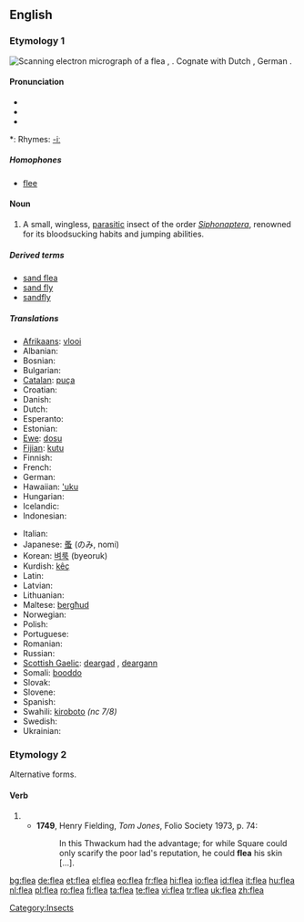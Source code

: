 {{see|fleá}}
==English==
{{wikipedia}}
===Etymology 1===
[[Image:Scanning Electron Micrograph of a Flea.jpg|thumb|Scanning electron micrograph of a flea]]
{{etyl|ang}} {{term|fleah|flēah}}, {{term|flea|flēa|lang=ang}}.  Cognate with Dutch {{term|vloo}}, German {{term|Floh}}.

====Pronunciation====
* {{IPA|/fliː/}}
* {{SAMPA|/fli:/}}
* {{audio|en-us-flea.ogg|Audio (US)}}

*: Rhymes: [[Rhymes:English:-iː|-iː]]

=====Homophones=====
* [[flee]]

====Noun====
{{en-noun}}

# A small, wingless, [[parasitic]] insect of the order ''[[Siphonaptera]]'', renowned for its bloodsucking habits and jumping abilities.

=====Derived terms=====
* [[sand flea]]
* [[sand fly]]
* [[sandfly]]

=====Translations=====
{{trans-top|parasitic insect}}
* [[Afrikaans]]: [[vlooi]]
* Albanian: {{t+|sq|plesht|m|xs=Albanian}}
* Bosnian: {{t-|bs|buha|f}}
* Bulgarian: {{t+|bg|бълха|f|tr=bǎlkhá|sc=Cyrl}}
* [[Catalan]]: [[puça]] {{f}}
* Croatian: {{t-|hr|buha|f}}
* Danish: {{t-|da|loppe|c}}
* Dutch: {{t+|nl|vlo|f}}
* Esperanto: {{t+|eo|pulo|xs=Esperanto}}
* Estonian: {{t-|et|kirp}}
* [[Ewe]]: [[dosu]] {{n}}
* [[Fijian]]: [[kutu]]
* Finnish: {{t+|fi|kirppu}}
* French: {{t+|fr|puce|f}}
* German: {{t+|de|Floh|m}}
* Hawaiian: [['uku]]
* Hungarian: {{t+|hu|bolha}}
* Icelandic: {{t-|is|fló|f}}
* Indonesian: {{t+|id|kutu|xs=Indonesian}}
{{trans-mid}}
* Italian: {{t-|it|pulce|f}}
* Japanese: [[蚤]] (のみ, nomi)
* Korean: [[벼룩]] (byeoruk) 
* Kurdish: [[kêç]]
* Latin: {{t+|la|pulex|m}}
* Latvian: {{t-|lv|blusa|f|xs=Latvian}}
* Lithuanian: {{t-|lt|blusa|f|xs=Lithuanian}}
* Maltese: [[bergħud]] {{m}}
* Norwegian: {{t-|no|loppe|f}}
* Polish: {{t-|pl|pchła|f}}
* Portuguese: {{t+|pt|pulga|f}}
* Romanian: {{t-|ro|purice|m}}
* Russian: {{t-|ru|блоха|f|tr=blokhá|sc=Cyrl}}
* [[Scottish Gaelic]]: [[deargad]] {{f}}, [[deargann]] {{f}}
* Somali: [[booddo]]
* Slovak: {{t-|sk|blcha|f}}
* Slovene: {{t+|sl|bolha|f}}
* Spanish: {{t+|es|pulga|f}}
* Swahili: [[kiroboto]] ''(nc 7/8)''
* Swedish: {{t-|sv|loppa|c}}
* Ukrainian: {{t-|uk|блоха|f|tr=bloha|sc=Cyrl|xs=Ukrainian}}
{{trans-bottom}}

===Etymology 2===
Alternative forms.

====Verb====
{{infl|en|verb}}

# {{obsolete spelling of|[[flay]]}}
#*'''1749''', Henry Fielding, ''Tom Jones'', Folio Society 1973, p. 74:
#*:In this Thwackum had the advantage; for while Square could only scarify the poor lad's reputation, he could '''flea''' his skin [...].
[[Category:Insects]]

[[bg:flea]]
[[de:flea]]
[[et:flea]]
[[el:flea]]
[[eo:flea]]
[[fr:flea]]
[[hi:flea]]
[[io:flea]]
[[id:flea]]
[[it:flea]]
[[hu:flea]]
[[nl:flea]]
[[pl:flea]]
[[ro:flea]]
[[fi:flea]]
[[ta:flea]]
[[te:flea]]
[[vi:flea]]
[[tr:flea]]
[[uk:flea]]
[[zh:flea]]